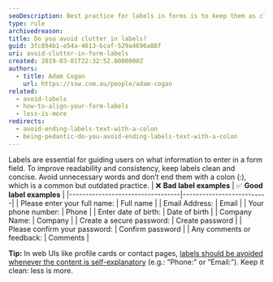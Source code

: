 ```yaml
---
seoDescription: Best practice for labels in forms is to keep them as clean and short as possible, and avoid ending with a colon.
type: rule
archivedreason:
title: Do you avoid clutter in labels?
guid: 3fc894b1-e54a-4613-bcaf-529a4696a88f
uri: avoid-clutter-in-form-labels
created: 2019-03-01T22:32:52.0000000Z
authors:
  - title: Adam Cogan
    url: https://ssw.com.au/people/adam-cogan
related:
  - avoid-labels
  - how-to-align-your-form-labels
  - less-is-more
redirects:
  - avoid-ending-labels-text-with-a-colon
  - being-pedantic-do-you-avoid-ending-labels-text-with-a-colon
---
```


Labels are essential for guiding users on what information to enter in a form field. To improve readability and consistency, keep labels clean and concise. Avoid unnecessary words and don’t end them with a colon (:), which is a common but outdated practice.
| ❌ **Bad label examples** | ✅ **Good label examples**       |
|----------------------------------|--------------------------|
| Please enter your full name:     | Full name                |
| Email Address:                   | Email                    |
| Your phone number:               | Phone                    |
| Enter date of birth:             | Date of birth            |
| Company Name:                    | Company                  |
| Create a secure password:        | Create password          |
| Please confirm your password:    | Confirm password         |
| Any comments or feedback:        | Comments                 |

**Tip:** In web UIs like profile cards or contact pages, [labels should be avoided whenever the content is self-explanatory](/avoid-labels) (e.g.: “Phone:” or “Email:”). Keep it clean: less is more.